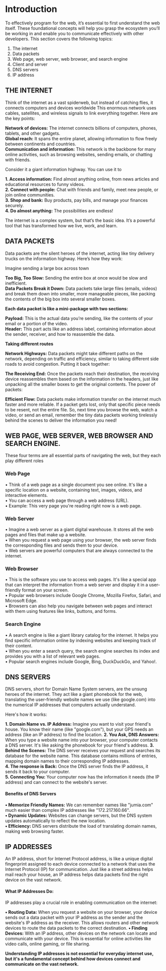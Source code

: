 # Introduction
To effectively program for the web, it’s essential to first understand the web itself.
These foundational concepts will help you grasp the ecosystem you’ll be working in and enable
you to communicate effectively with other developers. This section covers the following topics:

1. The internet
2. Data packets
3. Web page, web server, web browser, and search engine
4. Client and server
5. DNS servers
6. IP address


## THE INTERNET
Think of the internet as a vast spiderweb, but instead of catching flies, it connects computers and devices worldwide
This enormous network uses cables, satellites, and wireless signals to link everything together.
Here are the key points:

**Network of devices:** The internet connects billions of computers, phones, tablets, and other gadgets.  
**Global reach:** It spans the entire planet, allowing information to flow freely between continents and countries.  
**Communication and information:** This network is the backbone for many online activities, such as browsing websites, sending emails,
 or chatting with friends.  

Consider it a giant information highway. You can use it to

**1. Access information:** Find almost anything online, from news articles and educational resources to funny videos.  
**2. Connect with people:** Chat with friends and family, meet new people, or join online communities.  
**3. Shop and bank:** Buy products, pay bills, and manage your finances securely.  
**4. Do almost anything:** The possibilities are endless!  

The internet is a complex system, but that’s the basic idea. It’s a powerful tool that has transformed how we live, work, and learn.

## DATA PACKETS
Data packets are the silent heroes of the internet, acting like tiny delivery trucks on the information highway.
 Here’s how they work:

Imagine sending a large box across town

**Too Big, Too Slow:** Sending the entire box at once would be slow and inefficient.  
**Data Packets Break it Down:** Data packets take large files (emails, videos) and break them down into smaller, 
more manageable pieces, like packing the contents of the big box into several smaller boxes.   

**Each data packet is like a mini-package with two sections:**

**Payload:** This is the actual data you’re sending, like the contents of your email or a portion of the video.  
**Header:** This part acts like an address label, containing information about the sender, receiver, and how to reassemble the data.  

**Taking different routes**

**Network Highways:** Data packets might take different paths on the network, depending on traffic and efficiency, similar to taking different side roads to avoid congestion.
Putting it back together:

**The Receiving End:** Once the packets reach their destination, the receiving device reassembles them based on the information in the headers, just like unpacking all the smaller boxes to get the original contents.
The power of packets:

**Efficient Flow:** Data packets make information transfer on the internet much faster and more reliable. If a packet gets lost, only that specific piece needs to be resent, not the entire file.
So, next time you browse the web, watch a video, or send an email, remember the tiny data packets working tirelessly behind the scenes to deliver the information you need!


## WEB PAGE, WEB SERVER, WEB BROWSER AND SEARCH ENGINE.

These four terms are all essential parts of navigating the web, but they each play different roles
### Web Page
•	Think of a web page as a single document you see online. It's like a specific location on a website, containing text, images, videos, and interactive elements.  
•	You can access a web page through a web address (URL).  
•	Example: This very page you're reading right now is a web page.  
### Web Server
•	Imagine a web server as a giant digital warehouse. It stores all the web pages and files that make up a website.  
•	When you request a web page using your browser, the web server finds the corresponding files and sends them to your device.  
•	Web servers are powerful computers that are always connected to the internet.  
### Web Browser
•	This is the software you use to access web pages. It's like a special app that can interpret the information from a web server and display it in a user-friendly format on your screen.  
•	Popular web browsers include Google Chrome, Mozilla Firefox, Safari, and Microsoft Edge.  
•	Browsers can also help you navigate between web pages and interact with them using features like links, buttons, and forms.  

### Search Engine
•	A search engine is like a giant library catalog for the internet. It helps you find specific information online by indexing websites and keeping track of their content.  
•	When you enter a search query, the search engine searches its index and provides you with a list of relevant web pages.  
•	Popular search engines include Google, Bing, DuckDuckGo, and Yahoo!.  




## DNS SERVERS
DNS servers, short for Domain Name System servers, are the unsung heroes of the internet.
 They act like a giant phonebook for the web, translating the user-friendly website names
  we use (like google.com) into the numerical IP addresses that computers actually understand.

 Here's how it works:

**1.	Domain Name vs. IP Address:** Imagine you want to visit your friend's house. You know their name (like "google.com"), but your GPS needs an address (like an IP address) to find the location.
**2.	You Ask, DNS Answers:** When you type a website name into your browser, your computer contacts a DNS server. It's like asking the phonebook for your friend's address.
**3.	Behind the Scenes:**  The DNS server receives your request and searches its database for the website name. This database contains millions of entries, mapping domain names to their corresponding IP addresses.  
**4.	The response is Back:** Once the DNS server finds the IP address, it sends it back to your computer.  
**5.	Connecting You:** Your computer now has the information it needs (the IP address) and can connect to the website's server.  

#### Benefits of DNS Servers

**•	Memorize Friendly Names:** We can remember names like "jumia.com" much easier than complex IP addresses like "172.217.160.66".  
**•	Dynamic Updates:** Websites can change servers, but the DNS system updates automatically to reflect the new location.  
**•	Efficiency:** DNS servers distribute the load of translating domain names, making web browsing faster.  






## IP ADDRESSES

An IP address, short for Internet Protocol address, is like a unique digital fingerprint assigned to each device connected to a network 
that uses the Internet Protocol (IP) for communication. Just like a street address helps mail reach your house, an IP address helps data
 packets find the right device on the vast network.


#### What IP Addresses Do:
IP addresses play a crucial role in enabling communication on the internet:

**•	Routing Data:** When you request a website on your browser, your device sends out a data packet with your IP address as the sender and the website's IP address as the receiver. This allows routers and other network devices to route the data packets to the correct destination.
**•	Finding Devices:** With an IP address, other devices on the network can locate and communicate with your device. This is essential for online activities like video calls, online gaming, or file sharing.

**Understanding IP addresses is not essential for everyday internet use, 
but it's a fundamental concept behind how devices connect and communicate on the vast network.**

